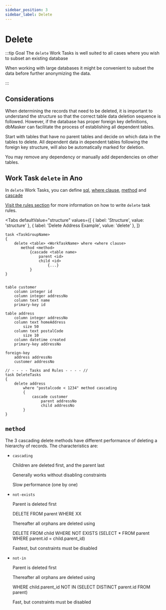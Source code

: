 ```yaml
---
sidebar_position: 3
sidebar_label: Delete
---
```



# Delete

:::tip Goal
The `delete` Work Tasks is well suited to all cases where you wish to subset an existing database

When working with large databases it might be convenient to subset the data before further anonymizing the data.

:::

## Considerations

When determining the records that need to be deleted, it is important to understand the structure so that the correct table data deletion sequence is followed.
However, if the database has proper foreign key definitions, dbMasker can facilitate the process of establishing all dependent tables.

Start with tables that have no parent tables and decide on which data in the tables to delete.
All dependent data in dependent tables following the foreign key structure, will also be automatically marked for deletion.

You may remove any dependency or manually add dependencies on other tables.

## Work Task `delete` in Ano

In `delete` Work Tasks, you can define [sql](../../rules/sql-before-after), [where clause](../../rules/where-expressions), [method](#method) and [cascade](../../rules/cascade)

[Visit the rules section](../../rules/overview) for more information on how to write `delete` task rules.

<Tabs
  defaultValue="structure"
  values={[
    { label: 'Structure', value: 'structure' },
    { label: 'Delete Address Example', value: 'delete' },
  ]}
>

<TabItem value="structure">

```ano
task <TaskGroupName>
{
    delete <table> <WorkTaskName> where <where clause>
       method <method>
           {cascade <table name>
               parent <id>
               child <id>
                   {...}
           }
}
```

</TabItem>

<TabItem value="delete">

```ano

table customer
    column integer id
    column integer addressNo
    column text name
    primary-key id

table address
    column integer addressNo
    column text homeAddress
        size 50
    column text postalCode
        size 10
    column datetime created
    primary-key addressNo

foreign-key
    address addressNo
    customer addressNo

// - - - - Tasks and Rules - - - - //
task DeleteTasks
{
    delete address
        where "postalcode < 1234" method cascading
        {
            cascade customer
                parent addressNo
                child addressNo
        }
}
```

</TabItem>

</Tabs>

## `method`

The 3 cascading delete methods have different performance of deleting a hierarchy of records. The characteristics are:

- `cascading`

  Children are deleted first, and the parent last

  Generally works without disabling constraints

  Slow performance (one by one)

- `not-exists`

  Parent is deleted first

  DELETE FROM parent WHERE XX

  Thereafter all orphans are deleted using

  DELETE FROM child WHERE NOT EXISTS (SELECT \* FROM parent WHERE parent.id = child.parent_id)

  Fastest, but constraints must be disabled

- `not-in`

  Parent is deleted first

  Thereafter all orphans are deleted using

  WHERE child.parent_id NOT IN (SELECT DISTINCT parent.id FROM parent)

  Fast, but constraints must be disabled
